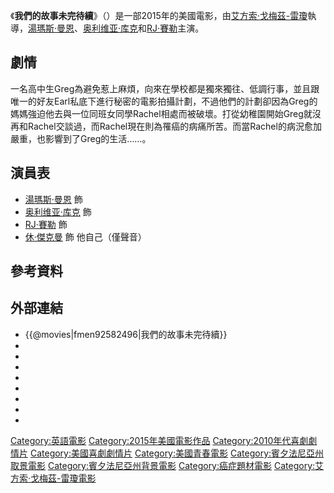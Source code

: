 {{noteTA
|G1=Movie
|G2=Show
|1=zh-tw:奧利薇亞·庫克;zh-hk:奧莉花·高姬;zh-cn:奥利维亚·库克;
}}
{{Infobox Film
| name               = 我們的故事未完待續
| original_name      = {{lang|en|''Me and Earl and the Dying Girl''}}
| image              = Me and Earl and the Dying Girl film poster.jpg
| caption            = 電影海報
| director           = [[艾方索·戈梅茲-雷瓊|艾方索·戈梅茲-雷瓊]]
| producer           = {{lang|en|Jeremy Dawson}}<br/>{{lang|en|Dan Fogelman}}<br/>{{lang|en|Steven M. Rales}}
| writer             = {{lang|en|Jesse Andrews}}
| based_on           = {{Based on|我們的故事未完，待續|Jesse Andrews}}
| starring           = [[湯瑪斯·曼恩_(演員)|湯瑪斯·曼恩]]<br/>[[奥利维亚·库克|奥利维亚·库克]]<br/>[[RJ·賽勒|RJ·賽勒]]
| music              = {{lang|en|Brian Eno}}<br/>[[尼科·穆利|尼科·穆利]]
| cinematography     = {{lang|en|Chung-hoon Chung}}
| editing            = {{lang|en|David Trachtenberg}}
| production_company = {{lang|en|Indian Paintbrush}}
| distributor        = [[福斯探照灯影业|福斯探照灯影业]]
| released           = {{film date|2015|6|12|美國|2015|9|3|新加坡|2015|11|12|香港}}
| runtime            = 105 分鐘
| country            = {{美國電影產地}}
| language           = [[英語|英語]]
| budget         = 800萬美元<ref name="budget">{{cite web|url=http://www.post-gazette.com/ae/movies/2015/01/27/Me-Earl-lights-up-Sundance-Film-Festival/stories/201501270043 a7ooh|title='Me & Earl & the Dying Girl' lights up Sundance Film Festival|website=Pittsburgh Post-Gazette|access-date=July 14, 2015|archive-date=2022-02-03|archive-url=https://web.archive.org/web/20220203010603/https://www.post-gazette.com/ae/movies/2015/01/27/Me-Earl-lights-up-Sundance-Film-Festival/stories/201501270043}}</ref>
| gross          = 907萬美元<ref name="BOM">{{cite web |url=http://www.boxofficemojo.com/movies/?id=meandearl.htm |title=Me and Earl and the Dying Girl (2015) |website=Box Office Mojo |access-date=October 16, 2015 |archive-date=2018-06-25 |archive-url=https://web.archive.org/web/20180625112012/http://www.boxofficemojo.com/movies/?id=meandearl.htm }}</ref>
| cn_name            = 我和厄尔以及将死的女孩{{small|（影碟）}}
| hk_name            = 初戀有病
| tw_name            = 我們的故事未完待續{{small|（影碟）}}
| sg_name            = 初恋有病<ref>{{Cite web |url=http://fgcineplex.com.sg/detail.aspx?id=552 |title=存档副本 |access-date=2017-09-05 |archive-date=2017-09-05 |archive-url=https://web.archive.org/web/20170905185645/http://fgcineplex.com.sg/detail.aspx?id=552 }}</ref>
}}
《'''我們的故事未完待續'''》（{{lang-en|''Me and Earl and the Dying Girl''}}）是一部2015年的美國電影，由[[艾方索·戈梅茲-雷瓊|艾方索·戈梅茲-雷瓊]]執導，[[湯瑪斯·曼恩_(演員)|湯瑪斯·曼恩]]、[[奥利维亚·库克|奥利维亚·库克]]和[[RJ·賽勒|RJ·賽勒]]主演。

== 劇情 ==
一名高中生Greg為避免惹上麻煩，向來在學校都是獨來獨往、低調行事，並且跟唯一的好友Earl私底下進行秘密的電影拍攝計劃，不過他們的計劃卻因為Greg的媽媽強迫他去與一位同班女同學Rachel相處而被破壞。打從幼稚園開始Greg就沒再和Rachel交談過，而Rachel現在則為罹癌的病痛所苦。而當Rachel的病況愈加嚴重，也影響到了Greg的生活……。

== 演員表 ==
*[[湯瑪斯·曼恩_(演員)|湯瑪斯·曼恩]] 飾 {{lang|en|Greg Gaines}}
*[[奥利维亚·库克|奥利维亚·库克]] 飾 {{lang|en|Rachel Kushner}}
*[[RJ·賽勒|RJ·賽勒]] 飾 {{lang|en|Earl}}
*[[休·傑克曼|休·傑克曼]] 飾 他自己（僅聲音）

== 參考資料 ==
{{reflist}}

== 外部連結 ==
*{{@movies|fmen92582496|我們的故事未完待續}}
*{{douban|title=我和厄尔以及将死的女孩}}
*{{Mtime|218959|我和厄尔以及将死的女孩}}
*{{Amg movie|624127|我們的故事未完待續}}
*{{rotten-tomatoes|me_and_earl_and_the_dying_girl|我們的故事未完待續}}
*{{mojo title|meandearl|我們的故事未完待續}}
*{{Tcmdb title|2049403|我們的故事未完待續}}
*{{metacritic film|me-and-earl-and-the-dying-girl|我們的故事未完待續}}
*{{imdb title|2582496|我們的故事未完待續}}

{{Alfonso Gomez-Rejon}}
{{DEFAULTSORT:Me and Earl and the Dying Girl}}
[[Category:英語電影|Category:英語電影]]
[[Category:2015年美國電影作品|Category:2015年美國電影作品]]
[[Category:2010年代喜劇劇情片|Category:2010年代喜劇劇情片]]
[[Category:美國喜劇劇情片|Category:美國喜劇劇情片]]
[[Category:美國青春電影|Category:美國青春電影]]
[[Category:賓夕法尼亞州取景電影|Category:賓夕法尼亞州取景電影]]
[[Category:賓夕法尼亞州背景電影|Category:賓夕法尼亞州背景電影]]
[[Category:癌症題材電影|Category:癌症題材電影]]
[[Category:艾方索·戈梅茲-雷瓊電影|Category:艾方索·戈梅茲-雷瓊電影]]